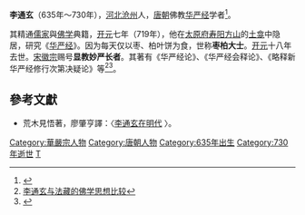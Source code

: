 '''李通玄'''（635年～730年），[[河北省|河北]][[沧州_(古代)|沧州]]人，[[唐朝|唐朝]]佛教[[华严经|华严经]]学者<ref>{{Cite web |url=http://www.guoxue.com/www/xsxx/txt.asp?id=497 |title=以《易》解《华严经》——李通玄对《华严经》的新诠释 |access-date=2010-01-05 |archive-date=2008-04-15 |archive-url=https://web.archive.org/web/20080415225730/http://www.guoxue.com/www/xsxx/txt.asp?id=497 |dead-url=yes }}</ref>。

其精通[[儒家|儒家]]與[[佛学|佛学]]典籍，[[开元|开元]]七年（719年），他在[[太原府|太原府]][[寿阳方山|寿阳方山]]的[[土龛|土龛]]中隐居，研究《[[华严经|华严经]]》。因为每天仅以枣、柏叶饼为食，世称'''枣柏大士'''。[[开元|开元]]十八年去世。[[宋徽宗|宋徽宗]]赐号'''显教妙严长者'''。其著有《华严经论》、《华严经会释论》、《略释新华严经修行次第决疑论》等<ref>[http://www.huiyiok.cn/culture/1262.html 李通玄与法藏的佛学思想比较]{{dead link|date=2018年3月|bot=InternetArchiveBot|fix-attempted=yes}}</ref><ref>{{Cite web|title=照明序文是李通玄传记的第一手资料|url=http://www.fjdh.com/wumin/HTML/83562.html|accessdate=2010-01-05|archiveurl=https://web.archive.org/web/20100126093047/http://www.fjdh.com/wumin/HTML/83562.html|archivedate=2010-01-26|dead-url=yes}}</ref>。

==參考文獻==
{{reflist}}
*荒木見悟著，廖肇亨譯：〈[http://www.litphil.sinica.edu.tw/home/publish/PDF/Newsletter/37/37-273-288.pdf 李通玄在明代] {{Wayback|url=http://www.litphil.sinica.edu.tw/home/publish/PDF/Newsletter/37/37-273-288.pdf |date=20150105160816 }}〉。
{{唐朝人小作品}}
[[Category:華嚴宗人物|Category:華嚴宗人物]]
[[Category:唐朝人物|Category:唐朝人物]]
[[Category:635年出生|Category:635年出生]]
[[Category:730年逝世|Category:730年逝世]]
[[Category:李姓|T]]
